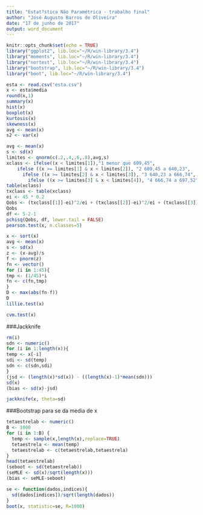 ```yaml
---
title: "Estat?stica Não Paramétrica - trabalho final"
author: "José Augusto Barros de Oliveira"
date: "17 de junho de 2017"
output: word_document
---
```


```r
knitr::opts_chunk$set(echo = TRUE)
library("ggplot2", lib.loc="~/R/win-library/3.4")
library("moments", lib.loc="~/R/win-library/3.4")
library("nortest", lib.loc="~/R/win-library/3.4")
library("bootstrap", lib.loc="~/R/win-library/3.4")
library("boot", lib.loc="~/R/win-library/3.4")
```


```r
esta <- read.csv("esta.csv")
x <- esta$media
round(x,1)
summary(x)
hist(x)
boxplot(x)
kurtosis(x)
skewness(x)
avg <- mean(x)
s2 <- var(x)
```

```r
avg <- mean(x)
s <- sd(x)
limites <- qnorm(c(.2,.4,.6,.8),avg,s)
xclass <- ifelse((x < limites[1]),"1 menor que 609,45",
    ifelse ((x >= limites[1] & x < limites[2]), "2 609,45 a 640,23",
      ifelse ((x >= limites[2] & x < limites[3]), "3 640,23 a 666,74",
        ifelse ((x >= limites[3] & x < limites[4]), "4 666,74 a 697,52","5 maior que 697,52"))))
table(xclass)
txclass <- table(xclass)
ei <- 45 * 0.2
Qobs <- (txclass[[1]]-ei)^2/ei + (txclass[[2]]-ei)^2/ei + (txclass[[3]]-ei)^2/ei + (txclass[[4]]-ei)^2/ei
Qobs
df <- 5-2-1
pchisq(Qobs, df, lower.tail = FALSE)
pearson.test(x, n.classes=5)
```

```r
x <- sort(x)
avg <- mean(x)
s <- sd(x)
z <- (x-avg)/s
f <- pnorm(z)
fn <- vector()
for (i in 1:45){ 
tmp <- (1/45)*i
fn <- c(fn,tmp)
}
D <- max(abs(fn-f))
D
lillie.test(x)

cvm.test(x)

```

###Jackknife

```r
rm(i)
sdn <- numeric()
for (i in 1:length(x)){
temp <- x[-i]
sdi <- sd(temp)
sdn <- c(sdn,sdi)
}
(jsd <- (length(x)*sd(x)) - ((length(x)-1)*mean(sdn)))
sd(x)
(bias <- sd(x)-jsd)

jackknife(x, theta=sd)

```
###Bootstrap para se da media de x

```r
tetaestrelab <- numeric()
B <- 1000
for (i in 1:B) {
  temp <- sample(x,length(x),replace=TRUE)
  tetaestrela <- mean(temp)
  tetaestrelab <- c(tetaestrelab,tetaestrela)
}
head(tetaestrelab)
(seboot <- sd(tetaestrelab))
(seMLE <- sd(x)/sqrt(length(x)))
(bias <- seMLE-seboot)

se <- function(dados,indices){
  sd(dados[indices])/sqrt(length(dados))
}
boot(x, statistic=se, R=1000)
```

